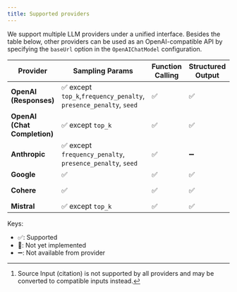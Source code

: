 ```yaml
---
title: Supported providers
---
```


We support multiple LLM providers under a unified interface. 
Besides the table below, other providers can be used as an OpenAI-compatible API by specifying the `baseUrl` option in the `OpenAIChatModel` configuration.

| Provider                     | Sampling Params                                                   | Function Calling | Structured Output | Reasoning | Citation [^source-as-text]                                                              | Text Input | Image Input | Audio Input | Text Output | Image Output | Audio Output |
| ---------------------------- | ----------------------------------------------------------------- | ---------------- | ----------------- | --------- | --------------------------------------------------------------------------------------- | ---------- | ----------- | ----------- | ----------- | ------------ | ------------ |
| **OpenAI (Responses)**       | ✅ except `top_k`,`frequency_penalty`, `presence_penalty`, `seed` | ✅               | ✅                | ✅        | ➖                                                                                      | ✅         | ✅          | ✅          | ✅          | ✅           | ➖           |
| **OpenAI (Chat Completion)** | ✅ except `top_k`                                                 | ✅               | ✅                | ➖        | ➖                                                                                      | ✅         | ✅          | ✅          | ✅          | ➖           | ✅           |
| **Anthropic**                | ✅ except `frequency_penalty`, `presence_penalty`, `seed`         | ✅               | ➖                | ✅        | ✅ ([Search results](https://docs.claude.com/en/docs/build-with-claude/search-results)) | ✅         | ✅          | ➖          | ✅          | ➖           | ➖           |
| **Google**                   | ✅                                                                | ✅               | ✅                | ✅        | ➖                                                                                      | ✅         | ✅          | ✅          | ✅          | ✅           | ✅           |
| **Cohere**                   | ✅                                                                | ✅               | ✅                | ✅        | ✅ ([Document](https://docs.cohere.com/v2/docs/retrieval-augmented-generation-rag))     | ✅         | ✅          | ➖          | ✅          | ➖           | ➖           |
| **Mistral**                  | ✅ except `top_k`                                                 | ✅               | ✅                | ✅        | 🚧                                                                                      | ✅         | ✅          | ✅          | ✅          | ➖           | ➖           |

Keys:

- ✅: Supported
- 🚧: Not yet implemented
- ➖: Not available from provider

[^source-as-text]: Source Input (citation) is not supported by all providers and may be converted to compatible inputs instead.